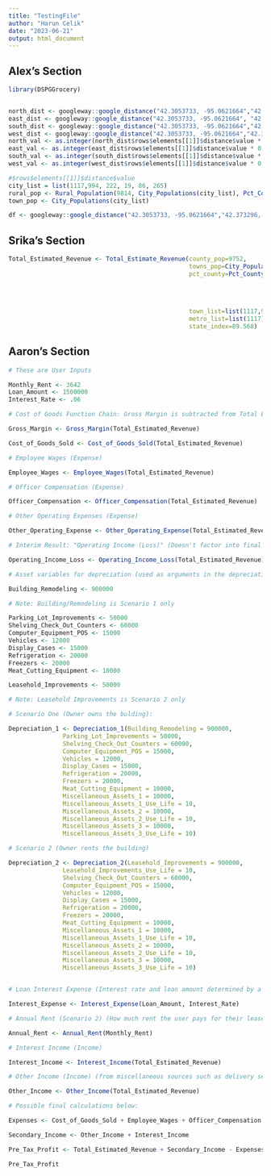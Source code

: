 ```yaml
---
title: "TestingFile"
author: "Harun Celik"
date: "2023-06-21"
output: html_document
---
```



## Alex's Section

```r
library(DSPGGrocery)


north_dist <- googleway::google_distance("42.3053733, -95.0621664","42.373296,-95.1508718",key = Sys.getenv("GOOGLE_KEY"))
east_dist <- googleway::google_distance("42.3053733, -95.0621664", "42.2669247,-95.0038576",key = Sys.getenv("GOOGLE_KEY"))
south_dist <- googleway::google_distance("42.3053733, -95.0621664","42.258085,-95.223378",key = Sys.getenv("GOOGLE_KEY"))
west_dist <- googleway::google_distance("42.3053733, -95.0621664","42.3113755,-95.6832781",key = Sys.getenv("GOOGLE_KEY"))
north_val <- as.integer(north_dist$rows$elements[[1]]$distance$value * 0.00062137)
east_val <- as.integer(east_dist$rows$elements[[1]]$distance$value * 0.00062137)
south_val <- as.integer(south_dist$rows$elements[[1]]$distance$value * 0.00062137)
west_val <- as.integer(west_dist$rows$elements[[1]]$distance$value * 0.00062137)

#$rows$elements[[1]]$distance$value
city_list = list(1117,994, 222, 19, 86, 265)
rural_pop <- Rural_Population(9814, City_Populations(city_list), Pct_County(north_val,east_val,south_val,west_val, 1500*.62137119))
town_pop <- City_Populations(city_list)
```

```r
df <- googleway::google_distance("42.3053733, -95.0621664","42.373296,-95.1508718", key = Sys.getenv("GOOGLE_KEY"))
```


## Srika's Section

```r
Total_Estimated_Revenue <- Total_Estimate_Revenue(county_pop=9752,
                                                  towns_pop=City_Populations(city_list),
                                                  pct_county=Pct_County(north_val,
                                                                        east_val,
                                                                        south_val,
                                                                        west_val, 
                                                                        1500*.62137119),
                                                  town_list=list(1117,994,222, 19, 86, 265),
                                                  metro_list=list(1117),
                                                  state_index=89.568)

```


## Aaron's Section

```r
# These are User Inputs

Monthly_Rent <- 3642
Loan_Amount <- 1500000
Interest_Rate <- .06

# Cost of Goods Function Chain: Gross Margin is subtracted from Total Estimated Revenue to get Cost of Goods Sold (Expense)

Gross_Margin <- Gross_Margin(Total_Estimated_Revenue)

Cost_of_Goods_Sold <- Cost_of_Goods_Sold(Total_Estimated_Revenue)

# Employee Wages (Expense)

Employee_Wages <- Employee_Wages(Total_Estimated_Revenue)

# Officer Compensation (Expense)

Officer_Compensation <- Officer_Compensation(Total_Estimated_Revenue)

# Other Operating Expenses (Expense)

Other_Operating_Expense <- Other_Operating_Expense(Total_Estimated_Revenue)

# Interim Result: "Operating Income (Loss)" (Doesn't factor into final calculation)

Operating_Income_Loss <- Operating_Income_Loss(Total_Estimated_Revenue)

# Asset variables for depreciation (used as arguments in the depreciation functions; default values)

Building_Remodeling <- 900000

# Note: Building/Remodeling is Scenario 1 only

Parking_Lot_Improvements <- 50000
Shelving_Check_Out_Counters <- 60000
Computer_Equipment_POS <- 15000
Vehicles <- 12000
Display_Cases <- 15000
Refrigeration <- 20000
Freezers <- 20000
Meat_Cutting_Equipment <- 10000

Leasehold_Improvements <- 50000

# Note: Leasehold Improvements is Scenario 2 only

# Scenario One (Owner owns the bulding):

Depreciation_1 <- Depreciation_1(Building_Remodeling = 900000,
               Parking_Lot_Improvements = 50000,
               Shelving_Check_Out_Counters = 60000,
               Computer_Equipment_POS = 15000,
               Vehicles = 12000,
               Display_Cases = 15000,
               Refrigeration = 20000,
               Freezers = 20000,
               Meat_Cutting_Equipment = 10000,
               Miscellaneous_Assets_1 = 10000,
               Miscellaneous_Assets_1_Use_Life = 10,
               Miscellaneous_Assets_2 = 10000,
               Miscellaneous_Assets_2_Use_Life = 10,
               Miscellaneous_Assets_3 = 10000,
               Miscellaneous_Assets_3_Use_Life = 10)

# Scenario 2 (Owner rents the building)

Depreciation_2 <- Depreciation_2(Leasehold_Improvements = 900000,
               Leasehold_Improvements_Use_Life = 10,
               Shelving_Check_Out_Counters = 60000,
               Computer_Equipment_POS = 15000,
               Vehicles = 12000,
               Display_Cases = 15000,
               Refrigeration = 20000,
               Freezers = 20000,
               Meat_Cutting_Equipment = 10000,
               Miscellaneous_Assets_1 = 10000,
               Miscellaneous_Assets_1_Use_Life = 10,
               Miscellaneous_Assets_2 = 10000,
               Miscellaneous_Assets_2_Use_Life = 10,
               Miscellaneous_Assets_3 = 10000,
               Miscellaneous_Assets_3_Use_Life = 10)


# Loan Interest Expense (Interest rate and loan amount determined by a user's situation)

Interest_Expense <- Interest_Expense(Loan_Amount, Interest_Rate)

# Annual Rent (Scenario 2) (How much rent the user pays for their lease per year; function can be called multiple times for multiple properties)

Annual_Rent <- Annual_Rent(Monthly_Rent)

# Interest Income (Income)

Interest_Income <- Interest_Income(Total_Estimated_Revenue)

# Other Income (Income) (from miscellaneous sources such as delivery services etc.)

Other_Income <- Other_Income(Total_Estimated_Revenue)

# Possible final calculations below:

Expenses <- Cost_of_Goods_Sold + Employee_Wages + Officer_Compensation + Other_Operating_Expense + Interest_Expense + Annual_Rent + Depreciation_1 

Secondary_Income <- Other_Income + Interest_Income

Pre_Tax_Profit <- Total_Estimated_Revenue + Secondary_Income - Expenses

Pre_Tax_Profit
```

